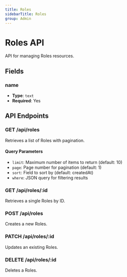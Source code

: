 ```yaml
---
title: Roles
sidebarTitle: Roles
group: Admin
---
```


# Roles API

API for managing Roles resources.

## Fields

### name

- **Type**: `text`
- **Required**: Yes

## API Endpoints

### GET /api/roles

Retrieves a list of Roles with pagination.

#### Query Parameters

- `limit`: Maximum number of items to return (default: 10)
- `page`: Page number for pagination (default: 1)
- `sort`: Field to sort by (default: createdAt)
- `where`: JSON query for filtering results

### GET /api/roles/:id

Retrieves a single Roles by ID.

### POST /api/roles

Creates a new Roles.

### PATCH /api/roles/:id

Updates an existing Roles.

### DELETE /api/roles/:id

Deletes a Roles.
